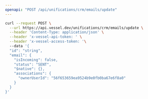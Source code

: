 ```yaml
---
openapi: "POST /api/unifications/crm/emails/update"
---
```


<RequestExample>

```bash Request
curl --request POST \
  --url https://api.vessel.dev/unifications/crm/emails/update \
  --header 'Content-Type: application/json' \
  --header 'x-vessel-api-token: ' \
  --header 'x-vessel-access-token: '\ 
  --data '{
  "id": "string",
  "email": {
    "isIncoming": false,
    "status": "SENT",
    "$native": {},
    "associations": {
      "ownerUserId": "56f653659ea9524b9e0fb0ba67e6f8a0"
    }
  }
}'
```

</RequestExample>


      